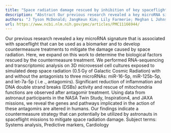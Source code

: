 ```yaml
---
title: "Space radiation damage rescued by inhibition of key spaceflight associated miRNAs"
description: "Abstract Our previous research revealed a key microRNA signature that is associated with spaceflight that can be used as a biomarker and to develop countermeasure treatments to mitigate the damage cau..."
authors: "J Tyson McDonald; JangKeun Kim; Lily Farmerie; Meghan L Johnson; Nidia S Trovao; Shehbeel Arif; Keith Siew; Sergey Tsoy; Yaron Bram; Jiwoon Park; Eliah Overbey; Krista Ryon; Jeffrey Haltom; Urminder Singh; Francisco J Enguita; Victoria Zaksas; Joseph W Guarnieri; Michael Topper; Douglas C Wallace; Cem Meydan; Stephen Baylin; Robert Meller; Masafumi Muratani; D Marshall Porterfield; Brett Kaufman; Marcelo A Mori; Stephen B Walsh; Dominique Sigaudo-Roussel; Saida Mebarek; Massimo Bottini; Christophe A Marquette; Eve Syrkin Wurtele; Robert E Schwartz; Diego Galeano; Christopher E Mason; Peter Grabham; Afshin Beheshti"
url: https://www.ncbi.nlm.nih.gov/pmc/articles/PMC11166944/
---
```


Our previous research revealed a key microRNA signature that is associated with spaceflight that can be used as a biomarker and to develop countermeasure treatments to mitigate the damage caused by space radiation. Here, we expand on this work to determine the biological factors rescued by the countermeasure treatment. We performed RNA-sequencing and transcriptomic analysis on 3D microvessel cell cultures exposed to simulated deep space radiation (0.5 Gy of Galactic Cosmic Radiation) with and without the antagonists to three microRNAs: miR-16-5p, miR-125b-5p, and let-7a-5p ( i.e ., antagomirs). Significant reduction of inflammation and DNA double strand breaks (DSBs) activity and rescue of mitochondria functions are observed after antagomir treatment. Using data from astronaut participants in the NASA Twin Study, Inspiration4, and JAXA missions, we reveal the genes and pathways implicated in the action of these antagomirs are altered in humans. Our findings indicate a countermeasure strategy that can potentially be utilized by astronauts in spaceflight missions to mitigate space radiation damage. Subject terms: Systems analysis, Predictive markers, Cardiology
